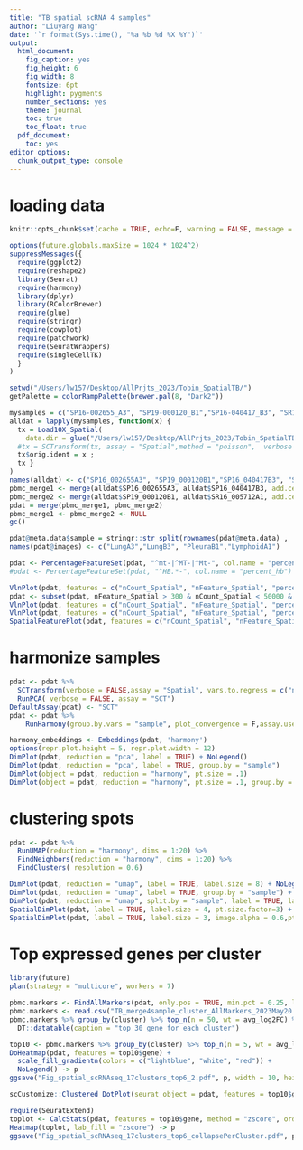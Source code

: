 ```yaml
---
title: "TB spatial scRNA 4 samples"
author: "Liuyang Wang"
date: '`r format(Sys.time(), "%a %b %d %X %Y")`'
output:
  html_document:
    fig_caption: yes
    fig_height: 6
    fig_width: 8
    fontsize: 6pt
    highlight: pygments
    number_sections: yes
    theme: journal
    toc: true
    toc_float: true
  pdf_document:
    toc: yes
editor_options: 
  chunk_output_type: console
---
```


# loading data

```r

knitr::opts_chunk$set(cache = TRUE, echo=F, warning = FALSE, message = FALSE, cache.lazy = FALSE)

options(future.globals.maxSize = 1024 * 1024^2)
suppressMessages({
  require(ggplot2)
  require(reshape2)
  library(Seurat)
  require(harmony)
  library(dplyr)
  library(RColorBrewer)
  require(glue)
  require(stringr)
  require(cowplot)
  require(patchwork)
  require(SeuratWrappers)
  require(singleCellTK)
  }
)

```


```r
setwd("/Users/lw157/Desktop/AllPrjts_2023/Tobin_SpatialTB/")
getPalette = colorRampPalette(brewer.pal(8, "Dark2"))

mysamples = c("SP16-002655_A3", "SP19-000120_B1","SP16-040417_B3", "SR16-005712_A1")
alldat = lapply(mysamples, function(x) {
  tx = Load10X_Spatial(
    data.dir = glue("/Users/lw157/Desktop/AllPrjts_2023/Tobin_SpatialTB/1_process_data/{x}_count/"), slice = x );
  #tx = SCTransform(tx, assay = "Spatial",method = "poisson",  verbose = FALSE);
  tx$orig.ident = x ;
  tx }
)
names(alldat) <- c("SP16_002655A3", "SP19_000120B1","SP16_040417B3", "SR16_005712A1")
pbmc_merge1 <- merge(alldat$SP16_002655A3, alldat$SP16_040417B3, add.cell.ids = c("LungA3","LungB3") )
pbmc_merge2 <- merge(alldat$SP19_000120B1, alldat$SR16_005712A1, add.cell.ids = c("PleuraB1","LymphoidA1") )
pdat = merge(pbmc_merge1, pbmc_merge2) 
pbmc_merge1 <- pbmc_merge2 <- NULL
gc()

pdat@meta.data$sample = stringr::str_split(rownames(pdat@meta.data) ,  pattern = "_", n = 2, simplify = T)[,1]
names(pdat@images) <- c("LungA3","LungB3", "PleuraB1","LymphoidA1")

pdat <- PercentageFeatureSet(pdat, "^mt-|^MT-|^Mt-", col.name = "percent_mito")
#pdat <- PercentageFeatureSet(pdat, "^HB.*-", col.name = "percent_hb")

VlnPlot(pdat, features = c("nCount_Spatial", "nFeature_Spatial", "percent_mito"), pt.size = 0.1, ncol = 2) + NoLegend()
pdat <- subset(pdat, nFeature_Spatial > 300 & nCount_Spatial < 50000 & percent_mito < 20 & nFeature_Spatial < 9000 ) 
VlnPlot(pdat, features = c("nCount_Spatial", "nFeature_Spatial", "percent_mito"), pt.size = 0.01, ncol = 2) + NoLegend()
VlnPlot(pdat, features = c("nCount_Spatial", "nFeature_Spatial", "percent_mito"), group.by = "sample", pt.size = 0.1, ncol = 3) + NoLegend()
SpatialFeaturePlot(pdat, features = c("nCount_Spatial", "nFeature_Spatial", "percent_mito"), alpha = c(0.6, 1), pt.size.factor = 5, ncol = 4 )

```

# harmonize samples

```r
pdat <- pdat %>%
  SCTransform(verbose = FALSE,assay = "Spatial", vars.to.regress = c("nCount_Spatial","percent_mito")) %>%
  RunPCA( verbose = FALSE, assay = "SCT")
DefaultAssay(pdat) <- "SCT"
pdat <- pdat %>% 
    RunHarmony(group.by.vars = "sample", plot_convergence = F,assay.use = "SCT")

harmony_embeddings <- Embeddings(pdat, 'harmony')
options(repr.plot.height = 5, repr.plot.width = 12)
DimPlot(pdat, reduction = "pca", label = TRUE) + NoLegend()
DimPlot(pdat, reduction = "pca", label = TRUE, group.by = "sample") 
DimPlot(object = pdat, reduction = "harmony", pt.size = .1)
DimPlot(object = pdat, reduction = "harmony", pt.size = .1, group.by = "sample")


```

# clustering spots
```r
pdat <- pdat %>%
  RunUMAP(reduction = "harmony", dims = 1:20) %>%
  FindNeighbors(reduction = "harmony", dims = 1:20) %>%
  FindClusters( resolution = 0.6) 

DimPlot(pdat, reduction = "umap", label = TRUE, label.size = 8) + NoLegend()
DimPlot(pdat, reduction = "umap", label = TRUE, group.by = "sample") + NoLegend()
DimPlot(pdat, reduction = "umap", split.by = "sample", label = TRUE, label.size = 8) + NoLegend()
SpatialDimPlot(pdat, label = TRUE, label.size = 4, pt.size.factor=3) + NoLegend()
SpatialDimPlot(pdat, label = TRUE, label.size = 3, image.alpha = 0.6,pt.size.factor = 3, ncol = 4)  + NoLegend()

```

# Top expressed genes per cluster
```r
library(future)
plan(strategy = "multicore", workers = 7)

pbmc.markers <- FindAllMarkers(pdat, only.pos = TRUE, min.pct = 0.25, logfc.threshold = 0.25)
pbmc.markers <- read.csv("TB_merge4sample_cluster_AllMarkers_2023May20.csv")
pbmc.markers %>% group_by(cluster) %>% top_n(n = 50, wt = avg_log2FC) %>%
  DT::datatable(caption = "top 30 gene for each cluster")

top10 <- pbmc.markers %>% group_by(cluster) %>% top_n(n = 5, wt = avg_log2FC)
DoHeatmap(pdat, features = top10$gene) +
  scale_fill_gradientn(colors = c("lightblue", "white", "red")) +
  NoLegend() -> p
ggsave("Fig_spatial_scRNAseq_17clusters_top6_2.pdf", p, width = 10, height = 10)

scCustomize::Clustered_DotPlot(seurat_object = pdat, features = top10$gene, k = length(unique(pbmc.markers$cluster)))

require(SeuratExtend)
toplot <- CalcStats(pdat, features = top10$gene, method = "zscore", order = "p", n = Inf)
Heatmap(toplot, lab_fill = "zscore") -> p
ggsave("Fig_spatial_scRNAseq_17clusters_top6_collapsePerCluster.pdf", p, width = 6, height = 7)

```

